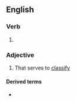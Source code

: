 ==English==

===Verb===
{{head|en|verb form}}

# {{present participle of|en|classify|nocat=1}}

===Adjective===
{{en-adj}}

# That serves to [[classify]]

====Derived terms====
* {{l|en|classifying space}}
